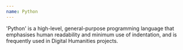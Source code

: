 ```yaml
---
name: Python
---
```

'Python' is a high-level, general-purpose programming language that emphasises human readability and minimum use of indentation, and is frequently used in Digital Humanities projects.